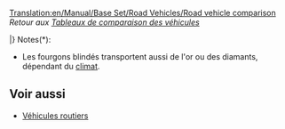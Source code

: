 [[Translation:en/Manual/Base Set/Road Vehicles/Road vehicle comparison]]
''Retour aux [[fr/Manual/Base Set/Tableaux de comparaison des véhicules|Tableaux de comparaison des véhicules]]''

{{fr/VehiculeRoutierEntete}}
{{en/Tablespacer|11}}
{{fr/VehiculeRoutierLigne|TSR|1930|[[fr/Manual/Base Set/Road Vehicles/Bus|Bus MPS Regal]]|4 920|9 840|426|852|56|35|31 passagers|12}}
{{fr/VehiculeRoutierLigne|TSR|1964|[[fr/Manual/Base Set/Road Vehicles/Bus|Bus Hereford Leopard]]|5 740|11 480|600|1 200|88|55|35 passagers|15}}
{{fr/VehiculeRoutierLigne|TSR|1987|[[fr/Manual/Base Set/Road Vehicles/Bus|Bus Foster]]|6 150|12 300|834|1 668|112|70|37 passagers|15}}
{{fr/VehiculeRoutierLigne|TSR|2008|[[fr/Manual/Base Set/Road Vehicles/Bus|Bus Foster MkII]]|6 560|13 120|1 125|2 250|127|79|40 passagers|15}}
{{fr/VehiculeRoutierLigne|J  |1946|[[fr/Manual/Base Set/Road Vehicles/Bus|Bus Ploddyphut MkI]]|4 920|9 840|426|852|56|35|30 passagers|15}}
{{fr/VehiculeRoutierLigne|J  |1972|[[fr/Manual/Base Set/Road Vehicles/Bus|Bus Ploddyphut MkII]]|5 740|11 480|801|1 602|96|60|35 passagers|15}}
{{fr/VehiculeRoutierLigne|J  |2010|[[fr/Manual/Base Set/Road Vehicles/Bus |Bus Ploddyphut MkIII]]|6 560|13 120|1 125|2 250|120|75|38 passagers|15}}
{{en/Tablespacer|11}}
{{fr/VehiculeRoutierLigne|TSR|1935|[[fr/Manual/Base Set/Road Vehicles/Fourgon postal|Fourgon postal MPS]]|4 715|9 430|421|842|48|30|22 sacs de courrier|15}}
{{fr/VehiculeRoutierLigne|TSR|1980|[[fr/Manual/Base Set/Road Vehicles/Fourgon postal|Fourgon postal Reynard]]|5 535|11 070|787|1 574|88|55|28 sacs de courrier|15}}
{{fr/VehiculeRoutierLigne|TSR|2018|[[fr/Manual/Base Set/Road Vehicles/Fourgon postal|Fourgon postal Perry]]|5 945|11 890|1 125|2 250|112|70|30 sacs de courrier|15}}
{{fr/VehiculeRoutierLigne|J  |1935|[[fr/Manual/Base Set/Road Vehicles/Fourgon postal|Fourgon postal MightyMover]]|6 289|12 578|562|1 124|48|30|22 sacs de courrier|15}}
{{fr/VehiculeRoutierLigne|J  |1980|[[fr/Manual/Base Set/Road Vehicles/Fourgon postal|Fourgon postal Powernaught]]|7 382|14 764|1 050|2 100|88|55|28 sacs de courrier|15}}
{{fr/VehiculeRoutierLigne|J  |2018|[[fr/Manual/Base Set/Road Vehicles/Fourgon postal|Fourgon postal Wizzowow]]|7 929|15 858|1 500|3 000|112|70|30 sacs de courrier|15}}
{{en/Tablespacer|11}}
{{fr/VehiculeRoutierLigne|TSR|1936|[[fr/Manual/Base Set/Road Vehicles/Camion-citerne de pétrole|Camion-citerne d'essence Witcombe]]|4 510|9 020|421|842|48|30|21000 litres de pétrole|15}}
{{fr/VehiculeRoutierLigne|TSR|1973|[[fr/Manual/Base Set/Road Vehicles/Camion-citerne de pétrole|Camion-citerne d'essence Foster]]|5 740|11 480|787|1 574|88|55|21000 litres de pétrole|15}}
{{fr/VehiculeRoutierLigne|TSR|2005|[[fr/Manual/Base Set/Road Vehicles/Camion-citerne de pétrole|Camion-citerne d'essence Perry]]|6 150|12 300|1 125|2,250|112|70|21000 litres de pétrole|15}}
{{en/Tablespacer|11}}
{{fr/VehiculeRoutierLigne|TSR|1936|[[fr/Manual/Base Set/Road Vehicles/Camion de marchandises|Camion de marchandises Balogh]]|4 387|8 774|421|842|48|30|14 caisses de marchandises|15}}
{{fr/VehiculeRoutierLigne|TSR|1974|[[fr/Manual/Base Set/Road Vehicles/Camion de marchandises|Camion de marchandises Craighead]]|5 330|10 660|787|1 574|88|55|16 caisses de marchandises|15}}
{{fr/VehiculeRoutierLigne|TSR|2005|[[fr/Manual/Base Set/Road Vehicles/Camion de marchandises|Camion de marchandises Goss]]|5 740|11 480|1 125|2 250|112|70|18 caisses de marchandises|15}}
{{en/Tablespacer|11}}
{{fr/VehiculeRoutierLigne|TSR|1935|[[fr/Manual/Base Set/Road Vehicles/Camion de céréales|Camion de céréales Hereford]]|4 674|9 348|421|842|48|30|20 tonnes de céréales|15}}
{{fr/VehiculeRoutierLigne|TSR|1979|[[fr/Manual/Base Set/Road Vehicles/Camion de céréales|Camion de céréales Thomas]]|5 453|10 906|787|1 574|88|55|25 tonnes de céréales|15}}
{{fr/VehiculeRoutierLigne|TSR|2010|[[fr/Manual/Base Set/Road Vehicles/Camion de céréales|Camion de céréales Goss]]|5 863|11 726|1 125|2 250|112|70|30 tonnes de céréales|15}}
{{en/Tablespacer|11}}
{{fr/VehiculeRoutierLigne|TS|1935|[[fr/Manual/Base Set/Road Vehicles/Bétaillère|Bétaillère Talbott]]|4 305|8 610|421|842|48|30|14 têtes de bétail|15}}
{{fr/VehiculeRoutierLigne|TS|1980|[[fr/Manual/Base Set/Road Vehicles/Bétaillère|Bétaillère Uhl]]|5 330|10 660|787|1 574|88|55|16 têtes de bétail|15}}
{{fr/VehiculeRoutierLigne|TS|2022|[[fr/Manual/Base Set/Road Vehicles/Bétaillère|Bétaillère Foster]]|5 740|11 480|1 125|2 250|112|70|18têtes de bétail|15}}
{{en/Tablespacer|11}}
{{fr/VehiculeRoutierLigne|TSR|1935|[[fr/Manual/Base Set/Road Vehicles/Camion de bois|Camion de bois Witcombe]]|4 838|9 676|421|842|48|30|20 tonnes de bois|15}}
{{fr/VehiculeRoutierLigne|TSR|1974|[[fr/Manual/Base Set/Road Vehicles/Camion de bois|Camion de bois Foster]]|5 617|11 234|787|1 574|88|55|22 tonnes de bois|15}}
{{fr/VehiculeRoutierLigne|TSR|2018|[[fr/Manual/Base Set/Road Vehicles/Camion de bois|Camion de bois Moreland]]|6 027|12 054|1 125|2 250|112|70|24 tonnes de bois|15}}
{{en/Tablespacer|11}}
{{fr/VehiculeRoutierLigne|TSR|1936|[[fr/Manual/Base Set/Road Vehicles/Fourgon blindé|Fourgon blindé Balogh]]|5 945|11 890|421|842|48|30|12 sacs de valeurs*|15}}
{{fr/VehiculeRoutierLigne|TSR|1981|[[fr/Manual/Base Set/Road Vehicles/Fourgon blindé|Fourgon blindé Uhl]]|6 970|13 940|787|1 574|88|55|15 sacs de valeurs*|15}}
{{fr/VehiculeRoutierLigne|TSR|2012|[[fr/Manual/Base Set/Road Vehicles/Fourgon blindé|Fourgon blindé Foster]]|7 380|14 760|1 125|2 250|112|70|16 sacs de valeurs*|15}}
{{en/Tablespacer|11}}
{{fr/VehiculeRoutierLigne|TS |1935|[[fr/Manual/Base Set/Road Vehicles/Camion de charbon|Camion de charbon Balogh]]|4 428|8 856|421|842|48|30|20 tonnes de charbon|15}}
{{fr/VehiculeRoutierLigne|TS |1975|[[fr/Manual/Base Set/Road Vehicles/Camion de charbon|Camion de charbon Uhl]]|5 248|10 496|787|1 574|88|55|25 tonnes de charbon|15}}
{{fr/VehiculeRoutierLigne|TS |2013|[[fr/Manual/Base Set/Road Vehicles/Camion de charbon|Camion de charbon DW]]|5 658|11 316|1 125|2 250|112|70|28 tonnes de charbon|15}}
{{en/Tablespacer|11}}
{{fr/VehiculeRoutierLigne|T  |1935|[[fr/Manual/Base Set/Road Vehicles/Camion de minerai de fer|Camion de minerai de fer MPS]]|4 961|9 922|421|842|48|30|22 tonnes de minerai de fer|15}}
{{fr/VehiculeRoutierLigne|T  |1977|[[fr/Manual/Base Set/Road Vehicles/Camion de minerai de fer|Camion de minerai de fer Uhl]]|5 740|11 480|787|1 574|88|55|25 tonnes de minerai de fer|15}}
{{fr/VehiculeRoutierLigne|T  |2011|[[fr/Manual/Base Set/Road Vehicles/Camion de minerai de fer|Camion de minerai de fer Goss]]|6 150|12 300|1 125|2 250|112|70|27 tonnes de minerai de fer|15}}
{{en/Tablespacer|11}}
{{fr/VehiculeRoutierLigne|T  |1936|[[fr/Manual/Base Set/Road Vehicles/Camion d'acier|Camion d'acier Balogh]]|4 592|9 184|421|842|48|30|15 tonnes d'acier|15}}
{{fr/VehiculeRoutierLigne|T  |1977|[[fr/Manual/Base Set/Road Vehicles/Camion d'acier|Camion d'acier Uhl]]|5 535|11 070|787|1 574|88|55|18 tonnes d'acier|15}}
{{fr/VehiculeRoutierLigne|T  |2007|[[fr/Manual/Base Set/Road Vehicles/Camion d'acier|Camion d'acier Kelling]]|5 945|11 890|1 125|2 250|112|70|20 tonnes d'acier|15}}
{{en/Tablespacer|11}}
{{fr/VehiculeRoutierLigne|SR |1935|[[fr/Manual/Base Set/Road Vehicles/Camion de nourriture|Camion de nourriture Foster]]|4 592|9 184|421|842|48|30|17 tonnes de nourriture|15}}
{{fr/VehiculeRoutierLigne|SR |1971|[[fr/Manual/Base Set/Road Vehicles/Camion de nourriture|Camion de nourriture Perry]]|5 494|10 988|787|1 574|88|55|20 tonnes de nourriture|15}}
{{fr/VehiculeRoutierLigne|SR |2004|[[fr/Manual/Base Set/Road Vehicles/Camion de nourriture|Camion de nourriture Chippy]]|5 904|11 808|1 125|2 250|112|70|22 tonnes de nourriture|15}}
{{en/Tablespacer|11}}
{{fr/VehiculeRoutierLigne|S  |1936|[[fr/Manual/Base Set/Road Vehicles/Camion de papier|Camion de papier Uhl]]|4 592|9 184|421|842|48|30|15 tonnes de papier|15}}
{{fr/VehiculeRoutierLigne|S  |1979|[[fr/Manual/Base Set/Road Vehicles/Camion de papier|Camion de papier Balogh]]|5 535|11 070|787|1 574|88|55|18 tonnes de papier|15}}
{{fr/VehiculeRoutierLigne|S  |2007|[[fr/Manual/Base Set/Road Vehicles/Camion de papier|Camion de papier MPS]]|5 945|11 890|1 125|2 250|112|70|20 tonnes de papier|15}}
{{en/Tablespacer|11}}
{{fr/VehiculeRoutierLigne|R  |1935|[[fr/Manual/Base Set/Road Vehicles/Camion de minerai de cuivre|Camion de minerai de cuivre MPS]]|4 961|9 922|421|842|48|30|22 tonnes de minerai de cuivre|15}}
{{fr/VehiculeRoutierLigne|R  |1977|[[fr/Manual/Base Set/Road Vehicles/Camion de minerai de cuivre|Camion de minerai de cuivre Uhl]]|5 740|11 480|787|1 574|88|55|25 tonnes de minerai de cuivre|15}}
{{fr/VehiculeRoutierLigne|R  |2011|[[fr/Manual/Base Set/Road Vehicles/Camion de minerai de cuivre|Camion de minerai de cuivre Goss]]|6 150|12 300|1 125|2 250|112|70|27 tonnes de minerai de cuivre|15}}
{{en/Tablespacer|11}}
{{fr/VehiculeRoutierLigne|R  |1936|[[fr/Manual/Base Set/Road Vehicles/Camion-citerne d'eau|Camion-citerne d'eau Uhl]]|4 551|9 102|421|842|48|30|21000 litres d'eau|15}}
{{fr/VehiculeRoutierLigne|R  |1978|[[fr/Manual/Base Set/Road Vehicles/Camion-citerne d'eau|Camion-citerne d'eau Balogh]]|5 781|11 562|787|1 574|88|55|25000 litres d'eau|15}}
{{fr/VehiculeRoutierLigne|R  |2011|[[fr/Manual/Base Set/Road Vehicles/Camion-citerne d'eau|Camion-citerne d'eau MPS]]|6 191|12 382|1 125|2 250|112|70|27000 litres d'eau|15}}
{{en/Tablespacer|11}}
{{fr/VehiculeRoutierLigne|R  |1935|[[fr/Manual/Base Set/Road Vehicles/Camion de fruits|Camion de fruits Balogh]]|4 838|9 676|421|842|48|30|18 tonnes de fruits|15}}
{{fr/VehiculeRoutierLigne|R  |1978|[[fr/Manual/Base Set/Road Vehicles/Camion de fruits|Camion de fruits Uhl]]|6 068|12 136|787|1 574|88|55|20 tonnes de fruits|15}}
{{fr/VehiculeRoutierLigne|R  |2012|[[fr/Manual/Base Set/Road Vehicles/Camion de fruits|Camion de fruits Kelling]]|6 478|12 956|1 125|2 250|112|70|23 tonnes de fruits|15}}
{{en/Tablespacer|11}}
{{fr/VehiculeRoutierLigne|R  |1936|[[fr/Manual/Base Set/Road Vehicles/Camion de caoutchouc|Camion de caoutchouc Balogh]]|4 797|9 594|421|842|48|30|17000 litres de caoutchouc|15}}
{{fr/VehiculeRoutierLigne|R  |1977|[[fr/Manual/Base Set/Road Vehicles/Camion de caoutchouc|Camion de caoutchouc Uhl]]|6 027|12 054|787|1 574|88|55|19000 litres de caoutchouc|15}}
{{fr/VehiculeRoutierLigne|R  |2011|[[fr/Manual/Base Set/Road Vehicles/Camion de caoutchouc|Camion de caoutchouc RMT]]|6 437|12 874|1 125|2 250|112|70|22000 litres de caoutchouc|15}}
{{en/Tablespacer|11}}
{{fr/VehiculeRoutierLigne|J  |1936|[[fr/Manual/Base Set/Road Vehicles/Camion de coca-cola|Camion de coca-cola MightyMover]]|4 797|9 594|421|842|48|30|17000 litres de coca-cola|15}}
{{fr/VehiculeRoutierLigne|J  |1975|[[fr/Manual/Base Set/Road Vehicles/Camion de coca-cola|Camion de coca-cola Powernaught]]|6 027|12 054|787|1 640|88|55|19000 litres de coca-cola|15}}
{{fr/VehiculeRoutierLigne|J  |2012|[[fr/Manual/Base Set/Road Vehicles/Camion de coca-cola|Camion de coca-cola Wizzow]]|6 437|12 874|1 125|2 640|112|70|22000 litres de coca-cola|15}}
{{en/Tablespacer|11}}
{{fr/VehiculeRoutierLigne|J  |1936|[[fr/Manual/Base Set/Road Vehicles/Camion de bonbons|Camion de bonbons MightyMover]]|4 797|9 594|421|842|48|30|17 sacs de bonbons|15}}
{{fr/VehiculeRoutierLigne|J  |1979|[[fr/Manual/Base Set/Road Vehicles/Camion de bonbons|Camion de bonbons Powernaught]]|6 027|12 054|787|1 574|88|55|19 sacs de bonbons|15}}
{{fr/VehiculeRoutierLigne|J  |2017|[[fr/Manual/Base Set/Road Vehicles/Camion de bonbons|Camion de bonbons Wizzowow]]|6 437|12 874|1 125|2 250|112|70|22 sacs de bonbons|15}}
{{en/Tablespacer|11}}
{{fr/VehiculeRoutierLigne|J  |1935|[[fr/Manual/Base Set/Road Vehicles/Camion de jouets|Camion de jouets MightyMover]]|4 797|9 594|421|842|48|30|17 jouets|15}}
{{fr/VehiculeRoutierLigne|J  |1978|[[fr/Manual/Base Set/Road Vehicles/Camion de jouets|Camion de jouets Powernaught]]|6 027|12 054|787|1 574|88|55|19 jouets|15}}
{{fr/VehiculeRoutierLigne|J  |2015|[[fr/Manual/Base Set/Road Vehicles/Camion de jouets|Camion de jouets Wizzow]]|6 437|12 874|1 125|2 250|112|70|22 jouets|15}}
{{en/Tablespacer|11}}
{{fr/VehiculeRoutierLigne|J  |1936|[[fr/Manual/Base Set/Road Vehicles/Camion de batteries|Camion de batteries MightyMover]]|4 797|9 594|421|842|48|30|17 batteries|15}}
{{fr/VehiculeRoutierLigne|J  |1975|[[fr/Manual/Base Set/Road Vehicles/Camion de batteries|Camion de batteries Powernaught]]|6 027|12 054|787|1 574|88|55|19 batteries|15}}
{{fr/VehiculeRoutierLigne|J  |2018|[[fr/Manual/Base Set/Road Vehicles/Camion de batteries|Camion de batteries Wizzowow]]|6 437|12 874|1 125|2 640|112|70|22 batteries|15}}
{{en/Tablespacer|11}}
{{fr/VehiculeRoutierLigne|J  |1935|[[fr/Manual/Base Set/Road Vehicles/Camion de barbe à papa|Camion de barbe à papa MightyMover]]|4 797|9 594|421|842|48|30|17 tonnes de barbe à papa|15}}
{{fr/VehiculeRoutierLigne|J  |1976|[[fr/Manual/Base Set/Road Vehicles/Camion de barbe à papa|Camion de barbe à papa  Powernaught]]|6 027|12 054|787|1 574|88|55|19 tonnes de barbe à papa|15}}
{{fr/VehiculeRoutierLigne|J  |2013|[[fr/Manual/Base Set/Road Vehicles/Camion de barbe à papa|Camion de barbe à papa Wizzowow]]|6 437|12 874|1 125|2 250|112|70|22 tonnes de barbe à papa|15}}
{{en/Tablespacer|11}}
{{fr/VehiculeRoutierLigne|J  |1935|[[fr/Manual/Base Set/Road Vehicles/Camion de sucre|Camion de sucre MightyMover]]|4 844|9 658|421|848|48|30|17 tonnes de sucre|15}}
{{fr/VehiculeRoutierLigne|J  |1974|[[fr/Manual/Base Set/Road Vehicles/Camion de sucre|Camion de sucre Powernaught]]|6 086|12 136|794|1 584|88|55|19 tonnes de sucre|15}}
{{fr/VehiculeRoutierLigne|J  |2011|[[fr/Manual/Base Set/Road Vehicles/Camion de sucre|Camion de sucre Wizzowow]]|6 490|12 980|1 135|2 266|112|70|22 tonnes de sucre|15}}
{{en/Tablespacer|11}}
{{fr/VehiculeRoutierLigne|J  |1935|[[fr/Manual/Base Set/Road Vehicles/Camion de bulles|Camion de bulles MightyMover]]|4 797|9 594|422|844|48|30|17 bulles|15}}
{{fr/VehiculeRoutierLigne|J  |1977|[[fr/Manual/Base Set/Road Vehicles/Camion de bulles|Camion de bulles Powernaught]]|6 054|12 108|790|1 580|88|55|19 bulles|15}}
{{fr/VehiculeRoutierLigne|J  |2011|[[fr/Manual/Base Set/Road Vehicles/Camion de bulles|Camion de bulles Wizzowow]]|6 481|12 962|1 131|2 262|112|70|22 bulles|15}}
{{en/Tablespacer|11}}
{{fr/VehiculeRoutierLigne|J  |1935|[[fr/Manual/Base Set/Road Vehicles/Camion de boissons gazeuses|Camion de boissons gazeuses MightyMover]]|4 797|9 594|422|844|48|30|17 boissons gazeuses|15}}
{{fr/VehiculeRoutierLigne|J  |1976|[[fr/Manual/Base Set/Road Vehicles/Camion de boissons gazeuses|Camion de boissons gazeuses Powernaught]]|6 027|12 054|787|1 574|88|55|19 boissons gazeuses|15}}
{{fr/VehiculeRoutierLigne|J  |2019|[[fr/Manual/Base Set/Road Vehicles/Camion de boissons gazeuses|Camion de boissons gazeuses Wizzowow]]|6 437|12 874|1 125|2 250|112|70|22 boissons gazeuses|15}}
{{en/Tablespacer|11}}
{{fr/VehiculeRoutierLigne|J  |1935|[[fr/Manual/Base Set/Road Vehicles/Camion de plastique|Camion de plastique MightyMover]]|4 798|9 596|421|842|48|30|17000 litres de plastique|15}}
{{fr/VehiculeRoutierLigne|J  |1977|[[fr/Manual/Base Set/Road Vehicles/Camion de plastique|Camion de plastique Powernaught]]|6 029|12 058|787|1 574|88|55|19000 litres de plastique|15}}
{{fr/VehiculeRoutierLigne|J  |2011|[[fr/Manual/Base Set/Road Vehicles/Camion de plastique|Camion de plastique Wizzowow]]|6 439|12 878|1 125|2 250|112|70|22000 litres de plastique|15}}
{{en/Tablespacer|11}}
{{fr/VehiculeRoutierLigne|J  |1935|[[fr/Manual/Base Set/Road Vehicles/Camion de caramel|Camion de caramel MightyMover]]|4 798|9 596|421|842|48|30|17 tonnes de caramel|15}}
{{fr/VehiculeRoutierLigne|J  |1977|[[fr/Manual/Base Set/Road Vehicles/Camion de caramel|Camion de caramel Powernaught]]|6 029|12 058|787|1 574|88|55|19 tonnes de caramel|15}}
{{fr/VehiculeRoutierLigne|J  |2014|[[fr/Manual/Base Set/Road Vehicles/Camion de caramel|Camion de caramel Wizzowow]]|6 439|12 878|1 125|2 250|112|70|22 tonnes de caramel|15}}
|}
Notes(*):
*Les fourgons blindés transportent aussi de l'or ou des diamants, dépendant du [[fr/Manual/Climat|climat]].


==Voir aussi==
* [[fr/Véhicules routiers#liste-des-vehicules-routiers|Véhicules routiers]]